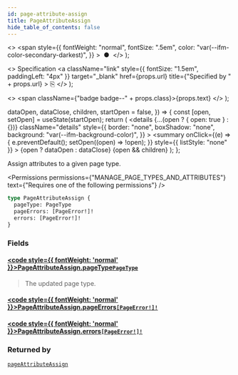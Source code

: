 ```yaml
---
id: page-attribute-assign
title: PageAttributeAssign
hide_table_of_contents: false
---
```


  <>
    <span
      style={{
        fontWeight: "normal",
        fontSize: ".5em",
        color: "var(--ifm-color-secondary-darkest)",
      }}
    >
      &nbsp;●&nbsp;
    </span>
  </>
);

  <>
    Specification
    <a
      className="link"
      style={{ fontSize: "1.5em", paddingLeft: "4px" }}
      target="\_blank"
      href={props.url}
      title={"Specified by " + props.url}
    >
      ⎘
    </a>
  </>
);

  <>
    <span className={"badge badge--" + props.class}>{props.text}</span>
  </>
);


  dataOpen,
  dataClose,
  children,
  startOpen = false,
}) => {
  const [open, setOpen] = useState(startOpen);
  return (
    <details
      {...(open ? { open: true } : {})}
      className="details"
      style={{
        border: "none",
        boxShadow: "none",
        background: "var(--ifm-background-color)",
      }}
    >
      <summary
        onClick={(e) => {
          e.preventDefault();
          setOpen((open) => !open);
        }}
        style={{ listStyle: "none" }}
      >
        {open ? dataOpen : dataClose}
      </summary>
      {open && children}
    </details>
  );
};

Assign attributes to a given page type.

<Permissions
  permissions={"MANAGE_PAGE_TYPES_AND_ATTRIBUTES"}
  text={"Requires one of the following permissions"}
/>

```graphql
type PageAttributeAssign {
  pageType: PageType
  pageErrors: [PageError!]!
  errors: [PageError!]!
}
```

### Fields

#### [<code style={{ fontWeight: 'normal' }}>PageAttributeAssign.<b>pageType</b></code>](#)<Bullet />[`PageType`](../../../api-reference/pages/objects/page-type) <Badge class="secondary" text="object"/>

> The updated page type.

#### [<code style={{ fontWeight: 'normal' }}>PageAttributeAssign.<b>pageErrors</b></code>](#)<Bullet />[`[PageError!]!`](../../../api-reference/pages/objects/page-error) <Badge class="secondary" text="deprecated"/> <Badge class="secondary" text="non-null"/> <Badge class="secondary" text="object"/>

> <Badge
>   class="warning"
>   text="DEPRECATED: This field will be removed in Saleor 4.0. Use `errors` field instead."
> />

#### [<code style={{ fontWeight: 'normal' }}>PageAttributeAssign.<b>errors</b></code>](#)<Bullet />[`[PageError!]!`](../../../api-reference/pages/objects/page-error) <Badge class="secondary" text="non-null"/> <Badge class="secondary" text="object"/>

>

### Returned by

[`pageAttributeAssign`](../../../api-reference/pages/mutations/page-attribute-assign) <Badge class="secondary" text="mutation"/>

